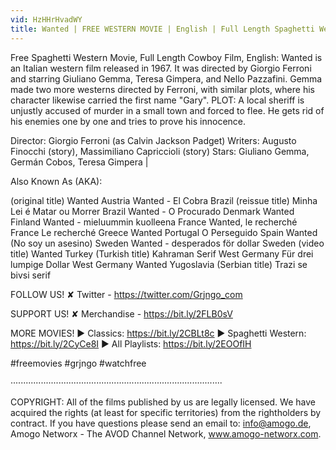 ```yaml
---
vid: HzHHrHvadWY
title: Wanted | FREE WESTERN MOVIE | English | Full Length Spaghetti Western | Classic Feature Film
---
```


Free Spaghetti Western Movie, Full Length Cowboy Film, English: Wanted is an Italian western film released in 1967. It was directed by Giorgio Ferroni and starring Giuliano Gemma, Teresa Gimpera, and Nello Pazzafini. Gemma made two more westerns directed by Ferroni, with similar plots, where his character likewise carried the first name "Gary". PLOT: A local sheriff is unjustly accused of murder in a small town and forced to flee. He gets rid of his enemies one by one and tries to prove his innocence.

Director: Giorgio Ferroni (as Calvin Jackson Padget)
Writers: Augusto Finocchi (story), Massimiliano Capriccioli (story)
Stars: Giuliano Gemma, Germán Cobos, Teresa Gimpera |

Also Known As (AKA):

(original title) Wanted
Austria Wanted - El Cobra
Brazil (reissue title) Minha Lei é Matar ou Morrer
Brazil Wanted - O Procurado
Denmark Wanted
Finland Wanted - mieluummin kuolleena
France Wanted, le recherché
France Le recherché
Greece Wanted
Portugal O Perseguido
Spain Wanted (No soy un asesino)
Sweden Wanted - desperados för dollar
Sweden (video title) Wanted
Turkey (Turkish title) Kahraman Serif
West Germany Für drei lumpige Dollar
West Germany Wanted
Yugoslavia (Serbian title) Trazi se bivsi serif

FOLLOW US!
✘ Twitter - https://twitter.com/Grjngo_com

SUPPORT US!
✘ Merchandise - https://bit.ly/2FLB0sV

MORE MOVIES! 
► Classics: https://bit.ly/2CBLt8c 
► Spaghetti Western: https://bit.ly/2CyCe8I 
► All Playlists: https://bit.ly/2EOOfIH 

#freemovies #grjngo #watchfree

····················································································

COPYRIGHT: All of the films published by us are legally licensed. We have acquired the rights (at least for specific territories) from the rightholders by contract. If you have questions please send an email to: info@amogo.de, Amogo Networx - The AVOD Channel Network, www.amogo-networx.com.